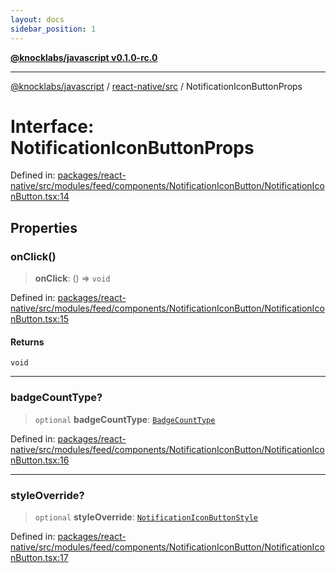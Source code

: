 ```yaml
---
layout: docs
sidebar_position: 1
---
```


[**@knocklabs/javascript v0.1.0-rc.0**](../../../index.mdx)

***

[@knocklabs/javascript](../../../modules.mdx) / [react-native/src](../index.mdx) / NotificationIconButtonProps

# Interface: NotificationIconButtonProps

Defined in: [packages/react-native/src/modules/feed/components/NotificationIconButton/NotificationIconButton.tsx:14](https://github.com/knocklabs/javascript/blob/main/packages/react-native/src/modules/feed/components/NotificationIconButton/NotificationIconButton.tsx#L14)

## Properties

### onClick()

> **onClick**: () => `void`

Defined in: [packages/react-native/src/modules/feed/components/NotificationIconButton/NotificationIconButton.tsx:15](https://github.com/knocklabs/javascript/blob/main/packages/react-native/src/modules/feed/components/NotificationIconButton/NotificationIconButton.tsx#L15)

#### Returns

`void`

***

### badgeCountType?

> `optional` **badgeCountType**: [`BadgeCountType`](../type-aliases/BadgeCountType.mdx)

Defined in: [packages/react-native/src/modules/feed/components/NotificationIconButton/NotificationIconButton.tsx:16](https://github.com/knocklabs/javascript/blob/main/packages/react-native/src/modules/feed/components/NotificationIconButton/NotificationIconButton.tsx#L16)

***

### styleOverride?

> `optional` **styleOverride**: [`NotificationIconButtonStyle`](NotificationIconButtonStyle.mdx)

Defined in: [packages/react-native/src/modules/feed/components/NotificationIconButton/NotificationIconButton.tsx:17](https://github.com/knocklabs/javascript/blob/main/packages/react-native/src/modules/feed/components/NotificationIconButton/NotificationIconButton.tsx#L17)
